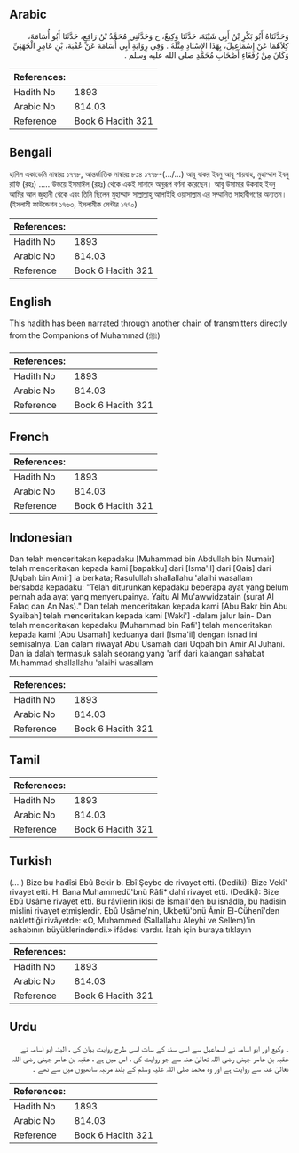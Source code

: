 ## Arabic


<div dir="rtl" lang="ar" style={{fontSize:'larger',backgroundColor:'#f8f9fa',padding:20}}>
وَحَدَّثَنَاهُ أَبُو بَكْرِ بْنُ أَبِي شَيْبَةَ، حَدَّثَنَا وَكِيعٌ، ح وَحَدَّثَنِي مُحَمَّدُ بْنُ رَافِعٍ، حَدَّثَنَا أَبُو أُسَامَةَ، كِلاَهُمَا عَنْ إِسْمَاعِيلَ، بِهَذَا الإِسْنَادِ مِثْلَهُ ‏.‏ وَفِي رِوَايَةِ أَبِي أُسَامَةَ عَنْ عُقْبَةَ، بْنِ عَامِرٍ الْجُهَنِيِّ وَكَانَ مِنْ رُفَعَاءِ أَصْحَابِ مُحَمَّدٍ صلى الله عليه وسلم ‏.‏
</div>
<div style={{backgroundColor:'#f8f9fa',padding:20, marginBottom: 10}}><table> <thead> <tr> <th>References:</th> <th></th> </tr> </thead> <tbody><tr><td>Hadith No</td><td>1893</td></tr><tr><td>Arabic No</td><td>814.03</td></tr><tr><td>Reference</td><td>Book 6 Hadith 321</td></tr></tbody></table></div>

## Bengali


<div dir="ltr" lang="bn" style={{fontSize:'larger',backgroundColor:'#f8f9fa',padding:20}}>
হাদিস একাডেমি নাম্বারঃ ১৭৭৮, আন্তর্জাতিক নাম্বারঃ ৮১৪ ১৭৭৮-(.../...) আবূ বাকর ইবনু আবূ শায়বাহ, মুহাম্মাদ ইবনু রাফি (রহঃ) ..... উভয়ে ইসমাঈল (রহঃ) থেকে একই সানাদে অনুরূপ বর্ণনা করেছেন। আবূ উসামার উকবাহ ইবনু আমির আল জুহানী থেকে এবং তিনি ছিলেন মুহাম্মাদ সাল্লাল্লাহু আলাইহি ওয়াসাল্লাম এর সম্মানিত সাহাবীগণের অন্যতম। (ইসলামী ফাউন্ডেশন ১৭৬৩, ইসলামীক সেন্টার ১৭৭০)
</div>
<div style={{backgroundColor:'#f8f9fa',padding:20, marginBottom: 10}}><table> <thead> <tr> <th>References:</th> <th></th> </tr> </thead> <tbody><tr><td>Hadith No</td><td>1893</td></tr><tr><td>Arabic No</td><td>814.03</td></tr><tr><td>Reference</td><td>Book 6 Hadith 321</td></tr></tbody></table></div>

## English


<div dir="ltr" lang="en" style={{fontSize:'larger',backgroundColor:'#f8f9fa',padding:20}}>
This hadith has been narrated through another chain of transmitters directly from the Companions of Muhammad (ﷺ)
</div>
<div style={{backgroundColor:'#f8f9fa',padding:20, marginBottom: 10}}><table> <thead> <tr> <th>References:</th> <th></th> </tr> </thead> <tbody><tr><td>Hadith No</td><td>1893</td></tr><tr><td>Arabic No</td><td>814.03</td></tr><tr><td>Reference</td><td>Book 6 Hadith 321</td></tr></tbody></table></div>

## French


<div dir="ltr" lang="fr" style={{fontSize:'larger',backgroundColor:'#f8f9fa',padding:20}}>

</div>
<div style={{backgroundColor:'#f8f9fa',padding:20, marginBottom: 10}}><table> <thead> <tr> <th>References:</th> <th></th> </tr> </thead> <tbody><tr><td>Hadith No</td><td>1893</td></tr><tr><td>Arabic No</td><td>814.03</td></tr><tr><td>Reference</td><td>Book 6 Hadith 321</td></tr></tbody></table></div>

## Indonesian


<div dir="ltr" lang="id" style={{fontSize:'larger',backgroundColor:'#f8f9fa',padding:20}}>
Dan telah menceritakan kepadaku [Muhammad bin Abdullah bin Numair] telah menceritakan kepada kami [bapakku] dari [Isma'il] dari [Qais] dari [Uqbah bin Amir] ia berkata; Rasulullah shallallahu 'alaihi wasallam bersabda kepadaku: "Telah diturunkan kepadaku beberapa ayat yang belum pernah ada ayat yang menyerupainya. Yaitu Al Mu'awwidzatain (surat Al Falaq dan An Nas)." Dan telah menceritakan kepada kami [Abu Bakr bin Abu Syaibah] telah menceritakan kepada kami [Waki'] -dalam jalur lain- Dan telah menceritakan kepadaku [Muhammad bin Rafi'] telah menceritakan kepada kami [Abu Usamah] keduanya dari [Isma'il] dengan isnad ini semisalnya. Dan dalam riwayat Abu Usamah dari Uqbah bin Amir Al Juhani. Dan ia dalah termasuk salah seorang yang 'arif dari kalangan sahabat Muhammad shallallahu 'alaihi wasallam
</div>
<div style={{backgroundColor:'#f8f9fa',padding:20, marginBottom: 10}}><table> <thead> <tr> <th>References:</th> <th></th> </tr> </thead> <tbody><tr><td>Hadith No</td><td>1893</td></tr><tr><td>Arabic No</td><td>814.03</td></tr><tr><td>Reference</td><td>Book 6 Hadith 321</td></tr></tbody></table></div>

## Tamil


<div dir="ltr" lang="ta" style={{fontSize:'larger',backgroundColor:'#f8f9fa',padding:20}}>

</div>
<div style={{backgroundColor:'#f8f9fa',padding:20, marginBottom: 10}}><table> <thead> <tr> <th>References:</th> <th></th> </tr> </thead> <tbody><tr><td>Hadith No</td><td>1893</td></tr><tr><td>Arabic No</td><td>814.03</td></tr><tr><td>Reference</td><td>Book 6 Hadith 321</td></tr></tbody></table></div>

## Turkish


<div dir="ltr" lang="tr" style={{fontSize:'larger',backgroundColor:'#f8f9fa',padding:20}}>
(….) Bize bu hadîsi Ebû Bekir b. Ebî Şeybe de rivayet etti. (Dediki): Bize Vekî' rivayet etti. H. Bana Muhammedü'bnü Râfi* dahî rivayet etti. (Dediki): Bize Ebû Usâme rivayet etti. Bu râvîlerin ikisi de İsmail'den bu isnâdla, bu hadîsin mislini rivayet etmişlerdir. Ebû Usâme'nin, Ukbetü'bnü Âmir El-Cühenî'den naklettiği rivâyetde: «O, Muhammed (Sallallahu Aleyhi ve Sellem)'in ashabının büyüklerindendi.» ifâdesi vardır. İzah için buraya tıklayın
</div>
<div style={{backgroundColor:'#f8f9fa',padding:20, marginBottom: 10}}><table> <thead> <tr> <th>References:</th> <th></th> </tr> </thead> <tbody><tr><td>Hadith No</td><td>1893</td></tr><tr><td>Arabic No</td><td>814.03</td></tr><tr><td>Reference</td><td>Book 6 Hadith 321</td></tr></tbody></table></div>

## Urdu


<div dir="rtl" lang="ur" style={{fontSize:'larger',backgroundColor:'#f8f9fa',padding:20}}>
۔ وکیع اور ابو اسامہ نے اسماعیل سے اسی سند کے سات اسی طرح روایت بیان کی ، البتہ ابو اسامہ نے عقبہ بن عامر جہنی رضی اللہ تعالیٰ عنہ سے جو روایت کی ، اس میں ہے ، عقبہ بن عامر جہنی رضی اللہ تعالیٰ عنہ سے روایت ہے اور وہ محمد صلی اللہ علیہ وسلم کے بلند مرتبہ ساتھیوں میں سے تھے ۔
</div>
<div style={{backgroundColor:'#f8f9fa',padding:20, marginBottom: 10}}><table> <thead> <tr> <th>References:</th> <th></th> </tr> </thead> <tbody><tr><td>Hadith No</td><td>1893</td></tr><tr><td>Arabic No</td><td>814.03</td></tr><tr><td>Reference</td><td>Book 6 Hadith 321</td></tr></tbody></table></div>